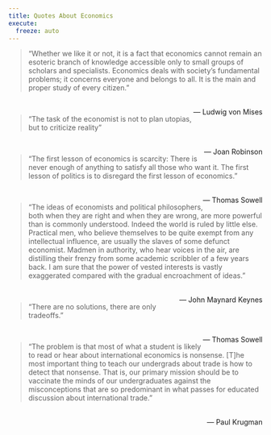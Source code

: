 ```yaml
---
title: Quotes About Economics
execute:
  freeze: auto
---
```


> “Whether we like it or not, it is a fact that economics cannot remain an esoteric branch of knowledge accessible only to small groups of scholars and specialists. Economics deals with society's fundamental problems; it concerns everyone and belongs to all. It is the main and proper study of every citizen.”

<br> [— Ludwig von Mises]{style="float:right"}

> “The task of the economist is not to plan utopias, but to criticize reality”

<br> [— Joan Robinson]{style="float:right"}

> “The first lesson of economics is scarcity: There is never enough of anything to satisfy all those who want it. The first lesson of politics is to disregard the first lesson of economics.”

<br> [— Thomas Sowell]{style="float:right"}

> “The ideas of economists and political philosophers, both when they are right and when they are wrong, are more powerful than is commonly understood. Indeed the world is ruled by little else. Practical men, who believe themselves to be quite exempt from any intellectual influence, are usually the slaves of some defunct economist. Madmen in authority, who hear voices in the air, are distilling their frenzy from some academic scribbler of a few years back. I am sure that the power of vested interests is vastly exaggerated compared with the gradual encroachment of ideas.”

<br> [— John Maynard Keynes]{style="float:right"}

> “There are no solutions, there are only tradeoffs.”

<br> [— Thomas Sowell]{style="float:right"}

> “The problem is that most of what a student is likely to read or hear about international economics is nonsense. [T]he most important thing to teach our undergrads about trade is how to detect that nonsense. That is, our primary mission should be to vaccinate the minds of our undergraduates against the misconceptions that are so predominant in what passes for educated discussion about international trade.”

<br> [— Paul Krugman]{style="float:right"}
